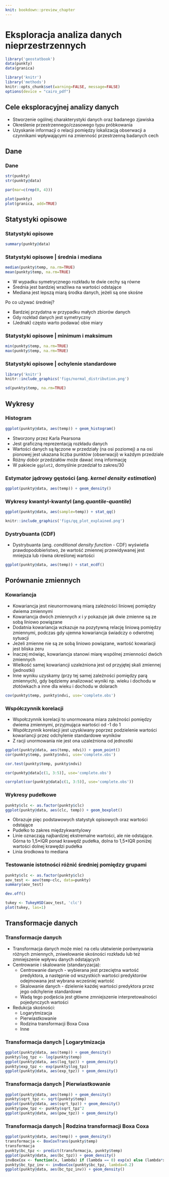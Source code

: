```yaml
---
knit: bookdown::preview_chapter
---
```


# Eksploracja analiza danych nieprzestrzennych {#eksploracja-analiza-danych-nieprzestrzennych}

```r
library('geostatbook')
data(punkty)
data(granica)
```

```r
library('knitr')
library('methods')
knitr::opts_chunk$set(warning=FALSE, message=FALSE)
options(device = "cairo_pdf")
```

## Cele eksploracyjnej analizy danych
- Stworzenie ogólnej charakterystyki danych oraz badanego zjawiska
- Określenie przestrzennego/czasowego typu próbkowania
- Uzyskanie informacji o relacji pomiędzy lokalizacją obserwacji a czynnikami wpływającymi na zmienność przestrzenną badanych cech

## Dane
### Dane 

```r
str(punkty)
str(punkty@data)
```

```r
par(mar=c(rep(0, 4)))
```

```r
plot(punkty)
plot(granica, add=TRUE)
```

## Statystyki opisowe
### Statystyki opisowe

```r
summary(punkty@data)
```

### Statystyki opisowe | średnia i mediana

```r
median(punkty$temp, na.rm=TRUE)
mean(punkty$temp, na.rm=TRUE)
```

- W wypadku symetrycznego rozkładu te dwie cechy są równe
- Średnia jest bardziej wrażliwa na wartości odstające
- Mediana jest lepszą miarą środka danych, jeżeli są one skośne

Po co używać średniej?

- Bardziej przydatna w przypadku małych zbiorów danych
- Gdy rozkład danych jest symetryczny
- (Jednak) często warto podawać obie miary
  
### Statystyki opisowe | minimum i maksimum

```r
min(punkty$temp, na.rm=TRUE)
max(punkty$temp, na.rm=TRUE)
```

### Statystyki opisowe | ochylenie standardowe

```r
library('knitr')
knitr::include_graphics('figs/normal_distribution.png')
```

```r
sd(punkty$temp, na.rm=TRUE)
```

## Wykresy
### Histogram

```r
ggplot(punkty@data, aes(temp)) + geom_histogram()
```

- Stworzony przez Karla Pearsona
- Jest graficzną reprezentacją rozkładu danych
- Wartości danych są łączone w przedziały (na osi poziomej) a na osi pionowej jest ukazana liczba punktów (obserwacji) w każdym przedziale
- Różny dobór przedziałów może dawać inną informację
- W pakiecie `ggplot2`, domyślnie przedział to zakres/30

### Estymator jądrowy gęstości (ang. *kernel density estimation*)

```r
ggplot(punkty@data, aes(temp)) + geom_density()
```

### Wykresy kwantyl-kwantyl (ang.*quantile-quantile*)

```r
ggplot(punkty@data, aes(sample=temp)) + stat_qq()
```

```r
knitr::include_graphics('figs/qq_plot_explained.png')
```

### Dystrybuanta (CDF)
- Dystrybuanta (ang. *conditional density function* - CDF) wyświetla prawdopodobieństwo, że wartość zmiennej przewidywanej jest mniejsza lub równa określonej wartości

```r
ggplot(punkty@data, aes(temp)) + stat_ecdf()
```

## Porównanie zmiennych

### Kowariancja
- Kowariancja jest nieunormowaną miarą zależności liniowej pomiędzy dwiema zmiennymi
- Kowariancja dwóch zmiennych $x$ i $y$ pokazuje jak dwie zmienne są ze sobą liniowo powiązane
- Dodatnia kowariancja wzkazuje na pozytywną relację liniową pomiędzy zmiennymi, podczas gdy ujemna kowariancja świadczy o odwrotnej sytuacji
- Jeżeli zmienne nie są ze sobą liniowo powiązane, wartość kowariacji jest bliska zeru
- Inaczej mówiąc, kowariancja stanowi miarę wspólnej zmienności dwóch zmiennych  
- Wielkość samej kowariancji uzależniona jest od przyjętej skali zmiennej (jednostki)
- Inne wyniku uzyskamy (przy tej samej zależności pomiędzy parą zmiennych), gdy będziemy analizować wyniki np. wieku i dochodu w złotówkach a inne dla wieku i dochodu w dolarach

```r
cov(punkty$temp, punkty$ndvi, use='complete.obs')
```

### Współczynnik korelacji
- Wspołczynnik korelacji to unormowana miara zależności pomiędzy dwiema zmiennymi, przyjmująca wartości od -1 do 1
- Współczynnik korelacji jest uzyskiwany poprzez podzielenie wartości kowariancji przez odchylenie standardowe wyników
- Z racji unormowania nie jest ona uzależniona od jednostki

```r
ggplot(punkty@data, aes(temp, ndvi)) + geom_point()
cor(punkty$temp, punkty$ndvi, use='complete.obs')
```

```r
cor.test(punkty$temp, punkty$ndvi)
```

```r
cor(punkty@data[c(1, 3:5)], use='complete.obs')
```

```r
corrplot(cor(punkty@data[c(1, 3:5)], use='complete.obs'))
```

### Wykresy pudełkowe

```r
punkty$clc <- as.factor(punkty$clc)
ggplot(punkty@data, aes(clc, temp)) + geom_boxplot()
```

- Obrazuje pięc podstawowych statystyk opisowych oraz wartości odstające
- Pudełko to zakres międzykwantylowy
- Linie oznaczają najbardziej ekstremalne wartości, ale nie odstające. Górna to 1,5\*IQR ponad krawędź pudełka, dolna to 1,5\*IQR poniżej wartości dolnej krawędzi pudełka
- Linia środkowa to mediana

<!--
1. Tereny komunikacyjne i porty
2. Zabudowa luźna, złożone systemy upraw i działek
3. Grunty orne, Łąki
4. Lasy liściaste,  Lasy iglaste, mieszane
5. Bagna, Torfowiska
6. Zbiorniki wodne
-->

### Testowanie istotności różnić średniej pomiędzy grupami

```r
punkty$clc <- as.factor(punkty$clc)
aov_test <- aov(temp~clc, data=punkty)
summary(aov_test)
```

```r
dev.off()
```

```r
tukey <- TukeyHSD(aov_test, 'clc')
plot(tukey, las=1)
```

## Transformacje danych
### Transformacje danych
- Transformacja danych może mieć na celu ułatwienie porównywania różnych zmiennych, zniwelowanie skośności rozkładu lub też zmniejszenie wpływu danych odstających
- Centrowanie i skalowanie (standaryzacja):
    - Centrowanie danych - wybierana jest przeciętna wartość predyktora, a następnie od wszystkich wartości predyktorów odejmowana jest wybrana wcześniej wartość
    - Skalowanie danych - dzielenie każdej wartości predyktora przez jego odchylenie standardowe
    - Wadą tego podjeścia jest główne zmniejszenie interpretowalności pojedynczych wartości
- Redukcja skośności:
    - Logarytmizacja
    - Pierwiastkowanie
    - Rodzina transformacji Boxa Coxa
    - Inne    

### Transformacja danych | Logarytmizacja

```r
ggplot(punkty@data, aes(temp)) + geom_density()
punkty$log_tpz <- log(punkty$temp)
ggplot(punkty@data, aes(log_tpz)) + geom_density()
punkty$exp_tpz <- exp(punkty$log_tpz)
ggplot(punkty@data, aes(exp_tpz)) + geom_density()
```

### Transformacja danych | Pierwiastkowanie

```r
ggplot(punkty@data, aes(temp)) + geom_density()
punkty$sqrt_tpz <- sqrt(punkty$temp)
ggplot(punkty@data, aes(sqrt_tpz)) + geom_density()
punkty$pow_tpz <- punkty$sqrt_tpz^2
ggplot(punkty@data, aes(pow_tpz)) + geom_density()
```

### Transformacja danych | Rodzina transformacji Boxa Coxa

```r
ggplot(punkty@data, aes(temp)) + geom_density()
transformacja <- BoxCoxTrans(punkty$temp)
transformacja
punkty$bc_tpz <- predict(transformacja, punkty$temp)
ggplot(punkty@data, aes(bc_tpz)) + geom_density()
invBoxCox <- function(x, lambda) if (lambda == 0) exp(x) else (lambda*x + 1)^(1/lambda) 
punkty$bc_tpz_inv <- invBoxCox(punkty$bc_tpz, lambda=0.2)
ggplot(punkty@data, aes(bc_tpz_inv)) + geom_density()
```

